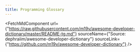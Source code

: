 ```yaml
---
title: Programming Glossary
---
```



<FetchMdComponent 
    url={"https://raw.githubusercontent.com/m19v/awesome-developer-dictionary/master/README-tg.md"}
    sourceName={"Source: dephraiim/awesome-developer-dictionary"}
    sourceLink={"https://github.com/m19v/awesome-developer-dictionary"}
    />

